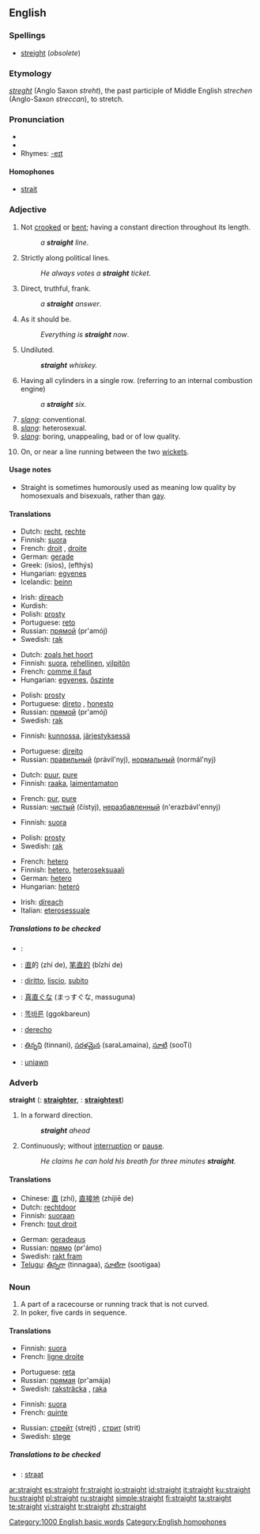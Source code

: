 {{wikipedia|dab=straight}}
==English==
===Spellings===
*[[streight]] (''obsolete'')

===Etymology===
{{ME.}} ''[[streght]]'' (Anglo Saxon ''streht''), the past participle of Middle English ''strechen'' (Anglo-Saxon ''streccan''), to stretch.

===Pronunciation===
*{{SAMPA|/streIt/}}
*{{audio|en-us-straight.ogg|Audio (US)}}
*Rhymes: [[Rhymes:English:-eɪt|-eɪt]]

====Homophones====
* [[strait]]

===Adjective===
{{en-adj|straighter|straightest}}

# Not [[crooked]] or [[bent]]; having a constant direction throughout its length.
#: ''a '''straight''' line''.
# Strictly along political lines.
#: ''He always votes a '''straight''' ticket''.
# Direct, truthful, frank.
#: ''a '''straight''' answer''.
# As it should be.
#: ''Everything is '''straight''' now''.
# Undiluted.
#: '''''straight''' whiskey.''
# Having all cylinders in a single row. (referring to an internal combustion engine)
#: ''a '''straight''' six.''
# ''[[slang]]'': conventional.
# ''[[slang]]'': heterosexual.
# ''[[slang]]'': boring, unappealing, bad or of low quality.
# {{cricket}} On, or near a line running between the two [[wicket]]s.

====Usage notes====
* Straight is sometimes humorously used as meaning low quality by homosexuals and bisexuals, rather than [[gay]].

====Translations====
{{trans-top|Not crooked or bent}}
*Dutch: [[recht]], [[rechte]]
*Finnish: [[suora]]
*French: [[droit]] {{m}}, [[droite]] {{f}}
*German: [[gerade]]
*Greek: {{t|el|ίσιος|m|}} (ísios), {{t|el|ευθύς|m|}} (efthýs)
*Hungarian: [[egyenes]]
*Icelandic: [[beinn]]
{{trans-mid}}
*Irish: [[díreach]]
*Kurdish: {{KUchar|[[ڕێک]]}}
*Polish: [[prosty]]
*Portuguese: [[reto]] {{m}}
*Russian: [[прямой]] (pr'amój)
*Swedish: [[rak]]
{{trans-bottom}}

{{trans-top|Strictly along political lines}}
{{trans-mid}}
{{trans-bottom}}

{{trans-top|Direct, truthful, frank}}
*Dutch: [[zoals het hoort]]
*Finnish: [[suora]], [[rehellinen]], [[vilpitön]]
*French: [[comme il faut]]
*Hungarian: [[egyenes]], [[őszinte]]
{{trans-mid}}
*Polish: [[prosty]]
*Portuguese: [[direto]] {{m}}, [[honesto]] {{m}}
*Russian: [[прямой]] (pr'amój)
*Swedish: [[rak]]
{{trans-bottom}}

{{trans-top|As it should be}}
*Finnish: [[kunto|kunnossa]], [[järjestys|järjestyksessä]]
{{trans-mid}}
*Portuguese: [[direito]] {{m}}
*Russian: [[правильный]] (právil'nyj), [[нормальный]] (normál'nyj)
{{trans-bottom}}

{{trans-top|Undiluted}}
*Dutch: [[puur]], [[pure]]
*Finnish: [[raaka]], [[laimentamaton]]
{{trans-mid}}
*French: [[pur]], [[pure]]
*Russian: [[чистый]] (čístyj), [[неразбавленный]] (n'erazbávl'ennyj)
{{trans-bottom}}

{{trans-top|Having all cylinders in a single row}}
*Finnish: [[suora]]
{{trans-mid}}
*Polish: [[prosty]]
*Swedish: [[rak]]
{{trans-bottom}}

{{trans-top|conventional}}
{{trans-mid}}
{{trans-bottom}}

{{trans-top|heterosexual}}
*French: [[hetero]]
*Finnish: [[hetero]], [[heteroseksuaali]]
*German: [[hetero]]
*Hungarian: [[heteró]]
{{trans-mid}}
*Irish: [[díreach]]
*Italian: [[eterosessuale]]
{{trans-bottom}}

{{trans-top|boring, unappealing, bad or of low quality}}
{{trans-mid}}
{{trans-bottom}}

{{trans-top|On, or near a line running between the two wickets}}
{{trans-mid}}
{{trans-bottom}}

=====Translations to be checked=====
{{checktrans}}
{{top}}
*{{ttbc|Arabic}}: {{ARchar|[[مستقيم]]}} {{unicode|(mustaqí:m)}}
*{{ttbc|Chinese}}: [[直]]的 (zhí de), [[笔直的]] (bǐzhí de)
*{{ttbc|Italian}}: [[diritto]], [[liscio]], [[subito]]
*{{ttbc|Japanese}}: [[真直ぐな]] (まっすぐな, massuguna)
{{mid}}
*{{ttbc|Korean}}: [[똑바른]] (ggokbareun)
*{{ttbc|Spanish}}: [[derecho]]
*{{ttbc|Telugu}}: [[తిన్నని]] (tinnani), [[సరళమైన]] (saraLamaina), [[సూటి]] (sooTi)
*{{ttbc|Welsh}}: [[uniawn]]
{{bottom}}

===Adverb===
'''straight''' ({{compar}}: '''[[straighter]]''', {{superl}}: '''[[straightest]]''')

# In a forward direction.
#: '''''straight''' ahead''
# Continuously; without [[interruption]] or [[pause]].
#:''He claims he can hold his breath for three minutes '''straight'''.''

====Translations====
{{trans-top|in a forward direction}}
*Chinese: [[直]] (zhí), [[直接地]] (zhíjiē de)
*Dutch: [[rechtdoor]]
*Finnish: [[suoraan]]
*French: [[tout droit]]
{{trans-mid}}
*German: [[geradeaus]]
*Russian: [[прямо]] (pr'ámo)
*Swedish: [[rakt fram]]
*[[Telugu]]: [[తిన్నగా]] (tinnagaa), [[సూటిగా]] (sootigaa)
{{trans-bot}}

===Noun===
{{en-noun}}

# A part of a racecourse or running track that is not curved.
# In poker, five cards in sequence.

====Translations====
{{trans-top|A part of a racecourse or running track that is not curved}}
*Finnish: [[suora]]
*French: [[ligne droite]] {{f}}
{{trans-mid}}
*Portuguese: [[reta]] {{f}}
*Russian: [[прямая]] (pr'amája) {{f}}
*Swedish: [[raksträcka]] {{c}}, [[raka]] {{c}}
{{trans-bottom}}

{{trans-top|In poker, five cards in sequence}}
*Finnish: [[suora]]
*French: [[quinte]] {{f}}
{{trans-mid}}
*Russian: [[стрейт]] (strejt) {{m}}, [[стрит]] (strit) {{m}}
*Swedish: [[stege]] {{c}}
{{trans-bottom}}

=====Translations to be checked=====
{{checktrans}}
{{top}}
*{{ttbc|Dutch}}: [[straat]]
{{mid}}
{{bottom}}

[[Category:1000 English basic words]]
[[Category:English homophones]]

[[ar:straight]]
[[es:straight]]
[[fr:straight]]
[[io:straight]]
[[id:straight]]
[[it:straight]]
[[ku:straight]]
[[hu:straight]]
[[pl:straight]]
[[ru:straight]]
[[simple:straight]]
[[fi:straight]]
[[ta:straight]]
[[te:straight]]
[[vi:straight]]
[[tr:straight]]
[[zh:straight]]